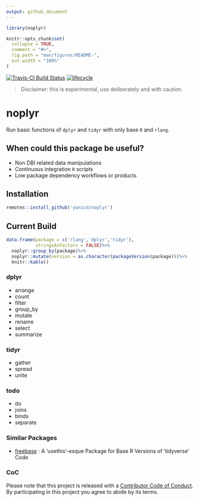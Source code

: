 ```yaml
---
output: github_document
---
```


<!-- README.md is generated from README.Rmd. Please edit that file -->

```r
library(noplyr)

knitr::opts_chunk$set(
  collapse = TRUE,
  comment = "#>",
  fig.path = "man/figures/README-",
  out.width = "100%"
)
```

[![Travis-CI Build Status](https://travis-ci.org/yonicd/noplyr.svg?branch=master)](https://travis-ci.org/yonicd/noplyr)
[![lifecycle](https://img.shields.io/badge/lifecycle-experimental-orange.svg)](https://www.tidyverse.org/lifecycle/#experimental)

> Disclaimer: this is experimental, use deliberately and with caution.

# noplyr

Run basic functions of `dplyr` and `tidyr` with only base `R` and `rlang`.

## When could this package be useful?

  - Non DBI related data manipulations
  - Continuous integration `R` scripts
  - Low package dependency workflows or products

## Installation

```r
remotes::install_github('yonicd/noplyr')
```

## Current Build 

```r
data.frame(package = c('rlang','dplyr','tidyr'),
           stringsAsFactors = FALSE)%>%
  noplyr::group_by(package)%>%
  noplyr::mutate(version = as.character(packageVersion(package)))%>%
  knitr::kable()
```

### dplyr

  - arrange
  - count
  - filter
  - group_by
  - mutate 
  - rename
  - select
  - summarize

### tidyr

  - gather
  - spread
  - unite
  
### todo

  - do
  - joins
  - binds
  - separate

### Similar Packages

  - [freebase](https://github.com/hrbrmstr/freebase) : A ‘usethis’-esque Package for Base R Versions of ‘tidyverse’ Code

### CoC
  
Please note that this project is released with a [Contributor Code of Conduct](CODE_OF_CONDUCT.md).
By participating in this project you agree to abide by its terms.
